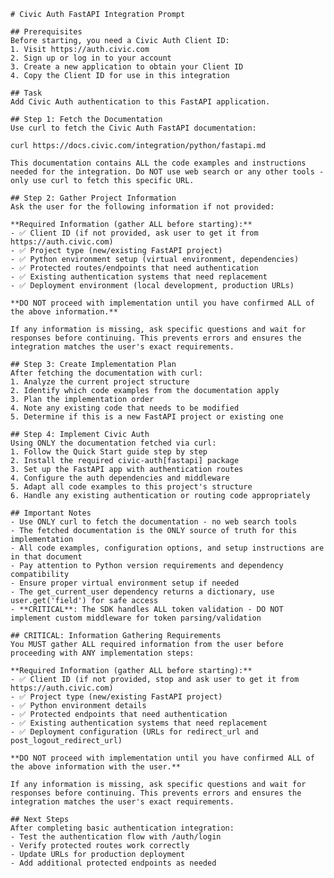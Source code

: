 ```
# Civic Auth FastAPI Integration Prompt

## Prerequisites
Before starting, you need a Civic Auth Client ID:
1. Visit https://auth.civic.com
2. Sign up or log in to your account
3. Create a new application to obtain your Client ID
4. Copy the Client ID for use in this integration

## Task
Add Civic Auth authentication to this FastAPI application.

## Step 1: Fetch the Documentation
Use curl to fetch the Civic Auth FastAPI documentation:

curl https://docs.civic.com/integration/python/fastapi.md

This documentation contains ALL the code examples and instructions needed for the integration. Do NOT use web search or any other tools - only use curl to fetch this specific URL.

## Step 2: Gather Project Information
Ask the user for the following information if not provided:

**Required Information (gather ALL before starting):**
- ✅ Client ID (if not provided, ask user to get it from https://auth.civic.com)
- ✅ Project type (new/existing FastAPI project)
- ✅ Python environment setup (virtual environment, dependencies)
- ✅ Protected routes/endpoints that need authentication
- ✅ Existing authentication systems that need replacement
- ✅ Deployment environment (local development, production URLs)

**DO NOT proceed with implementation until you have confirmed ALL of the above information.**

If any information is missing, ask specific questions and wait for responses before continuing. This prevents errors and ensures the integration matches the user's exact requirements.

## Step 3: Create Implementation Plan
After fetching the documentation with curl:
1. Analyze the current project structure
2. Identify which code examples from the documentation apply
3. Plan the implementation order
4. Note any existing code that needs to be modified
5. Determine if this is a new FastAPI project or existing one

## Step 4: Implement Civic Auth
Using ONLY the documentation fetched via curl:
1. Follow the Quick Start guide step by step
2. Install the required civic-auth[fastapi] package
3. Set up the FastAPI app with authentication routes
4. Configure the auth dependencies and middleware
5. Adapt all code examples to this project's structure
6. Handle any existing authentication or routing code appropriately

## Important Notes
- Use ONLY curl to fetch the documentation - no web search tools
- The fetched documentation is the ONLY source of truth for this implementation
- All code examples, configuration options, and setup instructions are in that document
- Pay attention to Python version requirements and dependency compatibility
- Ensure proper virtual environment setup if needed
- The get_current_user dependency returns a dictionary, use user.get('field') for safe access
- **CRITICAL**: The SDK handles ALL token validation - DO NOT implement custom middleware for token parsing/validation

## CRITICAL: Information Gathering Requirements
You MUST gather ALL required information from the user before proceeding with ANY implementation steps:

**Required Information (gather ALL before starting):**
- ✅ Client ID (if not provided, stop and ask user to get it from https://auth.civic.com)
- ✅ Project type (new/existing FastAPI project)
- ✅ Python environment details
- ✅ Protected endpoints that need authentication
- ✅ Existing authentication systems that need replacement
- ✅ Deployment configuration (URLs for redirect_url and post_logout_redirect_url)

**DO NOT proceed with implementation until you have confirmed ALL of the above information with the user.**

If any information is missing, ask specific questions and wait for responses before continuing. This prevents errors and ensures the integration matches the user's exact requirements.

## Next Steps
After completing basic authentication integration:
- Test the authentication flow with /auth/login
- Verify protected routes work correctly
- Update URLs for production deployment
- Add additional protected endpoints as needed
```